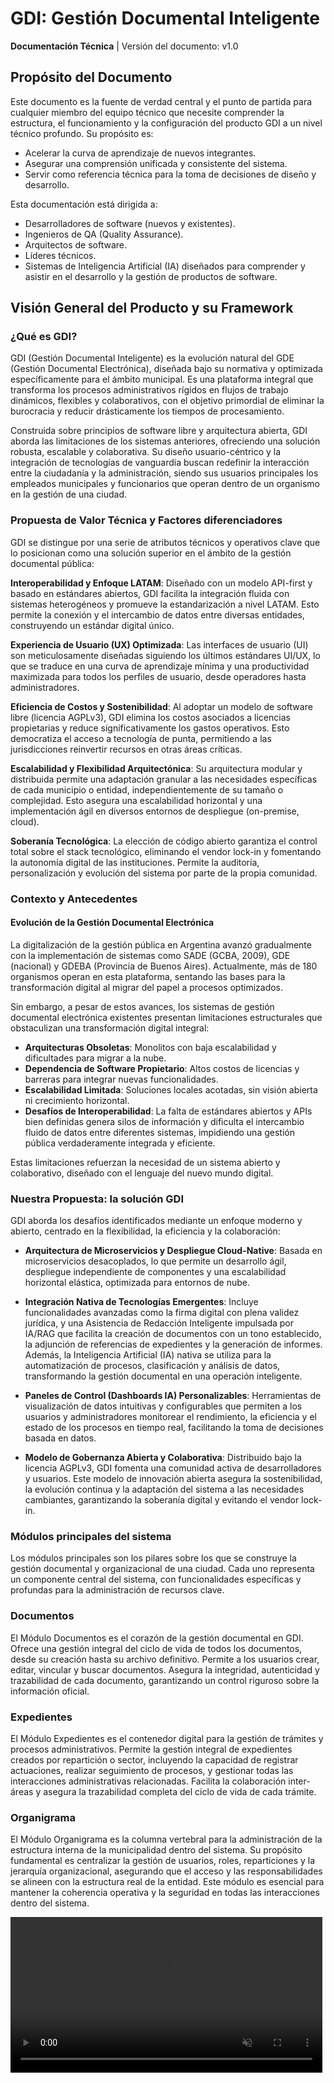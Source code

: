 # GDI: Gestión Documental Inteligente


**Documentación Técnica** | Versión del documento: v1.0

## Propósito del Documento

Este documento es la fuente de verdad central y el punto de partida para cualquier miembro del equipo técnico que necesite comprender la estructura, el funcionamiento y la configuración del producto GDI a un nivel técnico profundo. Su propósito es:

* Acelerar la curva de aprendizaje de nuevos integrantes.
* Asegurar una comprensión unificada y consistente del sistema.
* Servir como referencia técnica para la toma de decisiones de diseño y desarrollo.

Esta documentación está dirigida a:


* Desarrolladores de software (nuevos y existentes).
* Ingenieros de QA (Quality Assurance).
* Arquitectos de software.
* Líderes técnicos.
* Sistemas de Inteligencia Artificial (IA) diseñados para comprender y asistir en el desarrollo y la gestión de productos de software.

## Visión General del Producto y su Framework

### ¿Qué es GDI?

GDI (Gestión Documental Inteligente) es la evolución natural del GDE (Gestión Documental Electrónica), diseñada bajo su normativa y optimizada específicamente para el ámbito municipal. Es una plataforma integral que transforma los procesos administrativos rígidos en flujos de trabajo dinámicos, flexibles y colaborativos, con el objetivo primordial de eliminar la burocracia y reducir drásticamente los tiempos de procesamiento.

Construida sobre principios de software libre y arquitectura abierta, GDI aborda las limitaciones de los sistemas anteriores, ofreciendo una solución robusta, escalable y colaborativa. Su diseño usuario-céntrico y la integración de tecnologías de vanguardia buscan redefinir la interacción entre la ciudadanía y la administración, siendo sus usuarios principales los empleados municipales y funcionarios que operan dentro de un organismo en la gestión de una ciudad.

### Propuesta de Valor Técnica y Factores diferenciadores

GDI se distingue por una serie de atributos técnicos y operativos clave que lo posicionan como una solución superior en el ámbito de la gestión documental pública:

**Interoperabilidad y Enfoque LATAM**: Diseñado con un modelo API-first y basado en estándares abiertos, GDI facilita la integración fluida con sistemas heterogéneos y promueve la estandarización a nivel LATAM. Esto permite la conexión y el intercambio de datos entre diversas entidades, construyendo un estándar digital único.

**Experiencia de Usuario (UX) Optimizada**: Las interfaces de usuario (UI) son meticulosamente diseñadas siguiendo los últimos estándares UI/UX, lo que se traduce en una curva de aprendizaje mínima y una productividad maximizada para todos los perfiles de usuario, desde operadores hasta administradores.

**Eficiencia de Costos y Sostenibilidad**: Al adoptar un modelo de software libre (licencia AGPLv3), GDI elimina los costos asociados a licencias propietarias y reduce significativamente los gastos operativos. Esto democratiza el acceso a tecnología de punta, permitiendo a las jurisdicciones reinvertir recursos en otras áreas críticas.

**Escalabilidad y Flexibilidad Arquitectónica**: Su arquitectura modular y distribuida permite una adaptación granular a las necesidades específicas de cada municipio o entidad, independientemente de su tamaño o complejidad. Esto asegura una escalabilidad horizontal y una implementación ágil en diversos entornos de despliegue (on-premise, cloud).

**Soberanía Tecnológica**: La elección de código abierto garantiza el control total sobre el stack tecnológico, eliminando el vendor lock-in y fomentando la autonomía digital de las instituciones. Permite la auditoría, personalización y evolución del sistema por parte de la propia comunidad.

### Contexto y Antecedentes

#### Evolución de la Gestión Documental Electrónica

La digitalización de la gestión pública en Argentina avanzó gradualmente con la implementación de sistemas como SADE (GCBA, 2009), GDE (nacional) y GDEBA (Provincia de Buenos Aires). Actualmente, más de 180 organismos operan en esta plataforma, sentando las bases para la transformación digital al migrar del papel a procesos optimizados.

Sin embargo, a pesar de estos avances, los sistemas de gestión documental electrónica existentes presentan limitaciones estructurales que obstaculizan una transformación digital integral:

* **Arquitecturas Obsoletas**: Monolitos con baja escalabilidad y dificultades para migrar a la nube.
* **Dependencia de Software Propietario**: Altos costos de licencias y barreras para integrar nuevas funcionalidades.
* **Escalabilidad Limitada**: Soluciones locales acotadas, sin visión abierta ni crecimiento horizontal.
* **Desafíos de Interoperabilidad**: La falta de estándares abiertos y APIs bien definidas genera silos de información y dificulta el intercambio fluido de datos entre diferentes sistemas, impidiendo una gestión pública verdaderamente integrada y eficiente.

Estas limitaciones refuerzan la necesidad de un sistema abierto y colaborativo, diseñado con el lenguaje del nuevo mundo digital.

### Nuestra Propuesta: la solución GDI

GDI aborda los desafíos identificados mediante un enfoque moderno y abierto, centrado en la flexibilidad, la eficiencia y la colaboración:

* **Arquitectura de Microservicios y Despliegue Cloud-Native**: Basada en microservicios desacoplados, lo que permite un desarrollo ágil, despliegue independiente de componentes y una escalabilidad horizontal elástica, optimizada para entornos de nube.

* **Integración Nativa de Tecnologías Emergentes**: Incluye funcionalidades avanzadas como la firma digital con plena validez jurídica, y una Asistencia de Redacción Inteligente impulsada por IA/RAG que facilita la creación de documentos con un tono establecido, la adjunción de referencias de expedientes y la generación de informes. Además, la Inteligencia Artificial (IA) nativa se utiliza para la automatización de procesos, clasificación y análisis de datos, transformando la gestión documental en una operación inteligente.

* **Paneles de Control (Dashboards IA) Personalizables**: Herramientas de visualización de datos intuitivas y configurables que permiten a los usuarios y administradores monitorear el rendimiento, la eficiencia y el estado de los procesos en tiempo real, facilitando la toma de decisiones basada en datos.

* **Modelo de Gobernanza Abierta y Colaborativa**: Distribuido bajo la licencia AGPLv3, GDI fomenta una comunidad activa de desarrolladores y usuarios. Este modelo de innovación abierta asegura la sostenibilidad, la evolución continua y la adaptación del sistema a las necesidades cambiantes, garantizando la soberanía digital y evitando el vendor lock-in.

### Módulos principales del sistema 

Los módulos principales son los pilares sobre los que se construye la gestión documental y organizacional de una ciudad. Cada uno representa un componente central del sistema, con funcionalidades específicas y profundas para la administración de recursos clave.

###  Documentos
El Módulo Documentos es el corazón de la gestión documental en GDI. Ofrece una gestión integral del ciclo de vida de todos los documentos, desde su creación hasta su archivo definitivo. Permite a los usuarios crear, editar, vincular  y buscar documentos. Asegura la integridad, autenticidad y trazabilidad de cada documento, garantizando un control riguroso sobre la información oficial.
###  Expedientes
El Módulo Expedientes es el contenedor digital para la gestión de trámites y procesos administrativos. Permite la gestión integral de expedientes creados por repartición o sector, incluyendo la capacidad de registrar actuaciones, realizar seguimiento de procesos, y gestionar todas las interacciones administrativas relacionadas. Facilita la colaboración inter-áreas y asegura la trazabilidad completa del ciclo de vida de cada trámite.
###  Organigrama
El Módulo Organigrama es la columna vertebral para la administración de la estructura interna de la municipalidad dentro del sistema. Su propósito fundamental es centralizar la gestión de usuarios, roles, reparticiones y la jerarquía organizacional, asegurando que el acceso y las responsabilidades se alineen con la estructura real de la entidad. Este módulo es esencial para mantener la coherencia operativa y la seguridad en todas las interacciones dentro del sistema.

<video width="99%" muted playsInline controls={true}>
  <source
    src="https://xguihxuzqibwxjnimxev.supabase.co/storage/v1/object/public/videos/docs/favorites.mp4"
    type="video/mp4"
  />
</video>







